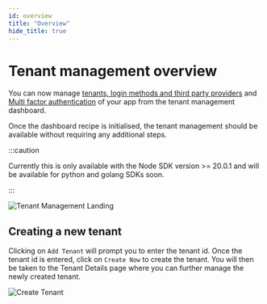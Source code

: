 ```yaml
---
id: overview
title: "Overview"
hide_title: true
---
```


<!-- ./userdashboard/tenant-management/overview.mdx -->
<!-- 1 -->

# Tenant management overview

You can now manage [tenants, login methods and third party providers](/docs/multitenancy/introduction) and [Multi factor authentication](/docs/mfa/introduction) of your app from the tenant management dashboard.

Once the dashboard recipe is initialised, the tenant management should be available without requiring any additional steps.

:::caution

Currently this is only available with the Node SDK version >= 20.0.1 and will be available for python and golang SDKs soon.

:::

<img src="/img/dashboard/tenant-management/landing.png" alt="Tenant Management Landing"/>


## Creating a new tenant

Clicking on `Add Tenant` will prompt you to enter the tenant id. Once the tenant id is entered, click on `Create Now` to create the tenant. You will then be taken to the Tenant Details page where you can further manage the newly created tenant.

<img src="/img/dashboard/tenant-management/create-tenant.gif" alt="Create Tenant"/>

